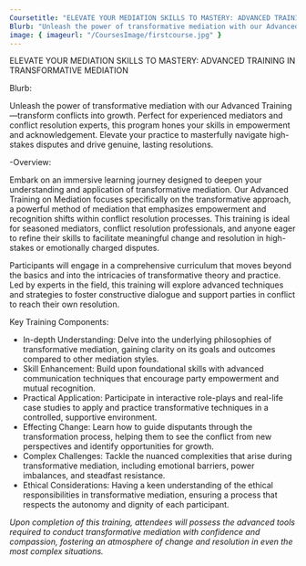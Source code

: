 ```yaml
---
Coursetitle: "ELEVATE YOUR MEDIATION SKILLS TO MASTERY: ADVANCED TRAINING IN TRANSFORMATIVE MEDIATION"
Blurb: "Unleash the power of transformative mediation with our Advanced Training—transform conflicts into growth. Perfect for experienced mediators and conflict resolution experts, this program hones your skills in empowerment and acknowledgement. Elevate your practice to masterfully navigate high-stakes disputes and drive genuine, lasting resolutions."
image: { imageurl: "/CoursesImage/firstcourse.jpg" }
---
```


ELEVATE YOUR MEDIATION SKILLS TO MASTERY: ADVANCED TRAINING IN TRANSFORMATIVE MEDIATION

Blurb:

Unleash the power of transformative mediation with our Advanced Training—transform conflicts into growth. Perfect for experienced mediators and conflict resolution experts, this program hones your skills in empowerment and acknowledgement. Elevate your practice to masterfully navigate high-stakes disputes and drive genuine, lasting resolutions.

-Overview:

Embark on an immersive learning journey designed to deepen your understanding and application of transformative mediation. Our Advanced Training on Mediation focuses specifically on the transformative approach, a powerful method of mediation that emphasizes empowerment and recognition shifts within conflict resolution processes. This training is ideal for seasoned mediators, conflict resolution professionals, and anyone eager to refine their skills to facilitate meaningful change and resolution in high-stakes or emotionally charged disputes.

Participants will engage in a comprehensive curriculum that moves beyond the basics and into the intricacies of transformative theory and practice. Led by experts in the field, this training will explore advanced techniques and strategies to foster constructive dialogue and support parties in conflict to reach their own resolution.

Key Training Components:

- In-depth Understanding: Delve into the underlying philosophies of transformative mediation, gaining clarity on its goals and outcomes compared to other mediation styles.
- Skill Enhancement: Build upon foundational skills with advanced communication techniques that encourage party empowerment and mutual recognition.
- Practical Application: Participate in interactive role-plays and real-life case studies to apply and practice transformative techniques in a controlled, supportive environment.
- Effecting Change: Learn how to guide disputants through the transformation process, helping them to see the conflict from new perspectives and identify opportunities for growth.
- Complex Challenges: Tackle the nuanced complexities that arise during transformative mediation, including emotional barriers, power imbalances, and steadfast resistance.
- Ethical Considerations: Having a keen understanding of the ethical responsibilities in transformative mediation, ensuring a process that respects the autonomy and dignity of each participant.

_Upon completion of this training, attendees will possess the advanced tools required to conduct transformative mediation with confidence and compassion, fostering an atmosphere of change and resolution in even the most complex situations._

